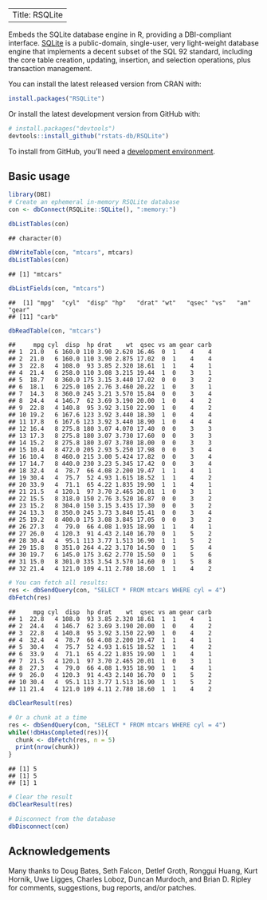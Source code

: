 
--- 
Title: RSQLite 
---

Embeds the SQLite database engine in R, providing a DBI-compliant interface. [SQLite](http://www.sqlite.org) is a public-domain, single-user, very light-weight database engine that implements a decent subset of the SQL 92 standard, including the core table creation, updating, insertion, and selection operations, plus transaction management.

You can install the latest released version from CRAN with:

``` r
install.packages("RSQLite")
```

Or install the latest development version from GitHub with:

``` r
# install.packages("devtools")
devtools::install_github("rstats-db/RSQLite")
```

To install from GitHub, you'll need a [development environment](http://www.rstudio.com/ide/docs/packages/prerequisites).

Basic usage
-----------

``` r
library(DBI)
# Create an ephemeral in-memory RSQLite database
con <- dbConnect(RSQLite::SQLite(), ":memory:")

dbListTables(con)
```

    ## character(0)

``` r
dbWriteTable(con, "mtcars", mtcars)
dbListTables(con)
```

    ## [1] "mtcars"

``` r
dbListFields(con, "mtcars")
```

    ##  [1] "mpg"  "cyl"  "disp" "hp"   "drat" "wt"   "qsec" "vs"   "am"   "gear"
    ## [11] "carb"

``` r
dbReadTable(con, "mtcars")
```

    ##     mpg cyl  disp  hp drat    wt  qsec vs am gear carb
    ## 1  21.0   6 160.0 110 3.90 2.620 16.46  0  1    4    4
    ## 2  21.0   6 160.0 110 3.90 2.875 17.02  0  1    4    4
    ## 3  22.8   4 108.0  93 3.85 2.320 18.61  1  1    4    1
    ## 4  21.4   6 258.0 110 3.08 3.215 19.44  1  0    3    1
    ## 5  18.7   8 360.0 175 3.15 3.440 17.02  0  0    3    2
    ## 6  18.1   6 225.0 105 2.76 3.460 20.22  1  0    3    1
    ## 7  14.3   8 360.0 245 3.21 3.570 15.84  0  0    3    4
    ## 8  24.4   4 146.7  62 3.69 3.190 20.00  1  0    4    2
    ## 9  22.8   4 140.8  95 3.92 3.150 22.90  1  0    4    2
    ## 10 19.2   6 167.6 123 3.92 3.440 18.30  1  0    4    4
    ## 11 17.8   6 167.6 123 3.92 3.440 18.90  1  0    4    4
    ## 12 16.4   8 275.8 180 3.07 4.070 17.40  0  0    3    3
    ## 13 17.3   8 275.8 180 3.07 3.730 17.60  0  0    3    3
    ## 14 15.2   8 275.8 180 3.07 3.780 18.00  0  0    3    3
    ## 15 10.4   8 472.0 205 2.93 5.250 17.98  0  0    3    4
    ## 16 10.4   8 460.0 215 3.00 5.424 17.82  0  0    3    4
    ## 17 14.7   8 440.0 230 3.23 5.345 17.42  0  0    3    4
    ## 18 32.4   4  78.7  66 4.08 2.200 19.47  1  1    4    1
    ## 19 30.4   4  75.7  52 4.93 1.615 18.52  1  1    4    2
    ## 20 33.9   4  71.1  65 4.22 1.835 19.90  1  1    4    1
    ## 21 21.5   4 120.1  97 3.70 2.465 20.01  1  0    3    1
    ## 22 15.5   8 318.0 150 2.76 3.520 16.87  0  0    3    2
    ## 23 15.2   8 304.0 150 3.15 3.435 17.30  0  0    3    2
    ## 24 13.3   8 350.0 245 3.73 3.840 15.41  0  0    3    4
    ## 25 19.2   8 400.0 175 3.08 3.845 17.05  0  0    3    2
    ## 26 27.3   4  79.0  66 4.08 1.935 18.90  1  1    4    1
    ## 27 26.0   4 120.3  91 4.43 2.140 16.70  0  1    5    2
    ## 28 30.4   4  95.1 113 3.77 1.513 16.90  1  1    5    2
    ## 29 15.8   8 351.0 264 4.22 3.170 14.50  0  1    5    4
    ## 30 19.7   6 145.0 175 3.62 2.770 15.50  0  1    5    6
    ## 31 15.0   8 301.0 335 3.54 3.570 14.60  0  1    5    8
    ## 32 21.4   4 121.0 109 4.11 2.780 18.60  1  1    4    2

``` r
# You can fetch all results:
res <- dbSendQuery(con, "SELECT * FROM mtcars WHERE cyl = 4")
dbFetch(res)
```

    ##     mpg cyl  disp  hp drat    wt  qsec vs am gear carb
    ## 1  22.8   4 108.0  93 3.85 2.320 18.61  1  1    4    1
    ## 2  24.4   4 146.7  62 3.69 3.190 20.00  1  0    4    2
    ## 3  22.8   4 140.8  95 3.92 3.150 22.90  1  0    4    2
    ## 4  32.4   4  78.7  66 4.08 2.200 19.47  1  1    4    1
    ## 5  30.4   4  75.7  52 4.93 1.615 18.52  1  1    4    2
    ## 6  33.9   4  71.1  65 4.22 1.835 19.90  1  1    4    1
    ## 7  21.5   4 120.1  97 3.70 2.465 20.01  1  0    3    1
    ## 8  27.3   4  79.0  66 4.08 1.935 18.90  1  1    4    1
    ## 9  26.0   4 120.3  91 4.43 2.140 16.70  0  1    5    2
    ## 10 30.4   4  95.1 113 3.77 1.513 16.90  1  1    5    2
    ## 11 21.4   4 121.0 109 4.11 2.780 18.60  1  1    4    2

``` r
dbClearResult(res)

# Or a chunk at a time
res <- dbSendQuery(con, "SELECT * FROM mtcars WHERE cyl = 4")
while(!dbHasCompleted(res)){
  chunk <- dbFetch(res, n = 5)
  print(nrow(chunk))
}
```

    ## [1] 5
    ## [1] 5
    ## [1] 1

``` r
# Clear the result
dbClearResult(res)

# Disconnect from the database
dbDisconnect(con)
```

Acknowledgements
----------------

Many thanks to Doug Bates, Seth Falcon, Detlef Groth, Ronggui Huang, Kurt Hornik, Uwe Ligges, Charles Loboz, Duncan Murdoch, and Brian D. Ripley for comments, suggestions, bug reports, and/or patches.
